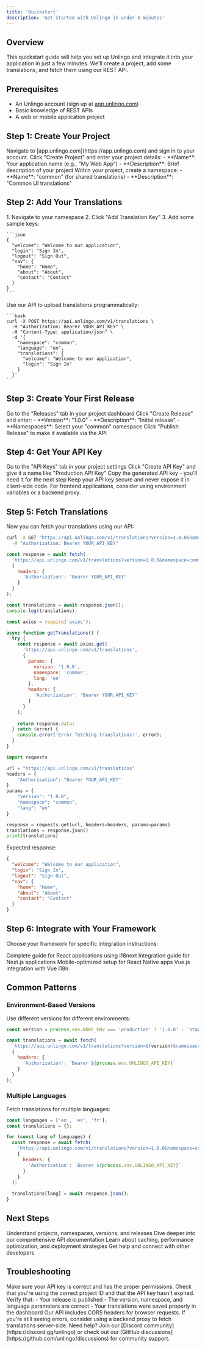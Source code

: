 ```yaml
---
title: 'Quickstart'
description: 'Get started with Unlingo in under 5 minutes'
---
```


## Overview

This quickstart guide will help you set up Unlingo and integrate it into your application in just a few minutes. We'll create a project, add some translations, and fetch them using our REST API.

## Prerequisites

- An Unlingo account (sign up at [app.unlingo.com](https://app.unlingo.com/sign-up))
- Basic knowledge of REST APIs
- A web or mobile application project

## Step 1: Create Your Project

<Steps>
  <Step title="Sign in to Dashboard">
    Navigate to [app.unlingo.com](https://app.unlingo.com) and sign in to your account.
  </Step>
  <Step title="Create New Project">
    Click "Create Project" and enter your project details:
    - **Name**: Your application name (e.g., "My Web App")
    - **Description**: Brief description of your project
  </Step>
  <Step title="Create Namespace">
    Within your project, create a namespace:
    - **Name**: "common" (for shared translations)
    - **Description**: "Common UI translations"
  </Step>
</Steps>

## Step 2: Add Your Translations

<Tabs>
  <Tab title="Dashboard (Recommended)">
    1. Navigate to your namespace
    2. Click "Add Translation Key"
    3. Add some sample keys:

    ```json
    {
      "welcome": "Welcome to our application",
      "login": "Sign In",
      "logout": "Sign Out",
      "nav": {
        "home": "Home",
        "about": "About",
        "contact": "Contact"
      }
    }
    ```
  </Tab>
  <Tab title="API Upload">
    Use our API to upload translations programmatically:

    ```bash
    curl -X POST https://api.unlingo.com/v1/translations \
      -H "Authorization: Bearer YOUR_API_KEY" \
      -H "Content-Type: application/json" \
      -d '{
        "namespace": "common",
        "language": "en",
        "translations": {
          "welcome": "Welcome to our application",
          "login": "Sign In"
        }
      }'
    ```
  </Tab>
</Tabs>

## Step 3: Create Your First Release

<Steps>
  <Step title="Navigate to Releases">
    Go to the "Releases" tab in your project dashboard
  </Step>
  <Step title="Create Release">
    Click "Create Release" and enter:
    - **Version**: "1.0.0"
    - **Description**: "Initial release"
    - **Namespaces**: Select your "common" namespace
  </Step>
  <Step title="Publish">
    Click "Publish Release" to make it available via the API
  </Step>
</Steps>

## Step 4: Get Your API Key

<Steps>
  <Step title="Navigate to API Keys">
    Go to the "API Keys" tab in your project settings
  </Step>
  <Step title="Create API Key">
    Click "Create API Key" and give it a name like "Production API Key"
  </Step>
  <Step title="Copy Key">
    Copy the generated API key - you'll need it for the next step
  </Step>
</Steps>

<Warning>
  Keep your API key secure and never expose it in client-side code. For frontend applications, consider using environment variables or a backend proxy.
</Warning>

## Step 5: Fetch Translations

Now you can fetch your translations using our API:

<CodeGroup>

```bash cURL
curl -X GET "https://api.unlingo.com/v1/translations?version=1.0.0&namespace=common&lang=en" \
  -H "Authorization: Bearer YOUR_API_KEY"
```

```javascript JavaScript/Fetch
const response = await fetch(
  'https://api.unlingo.com/v1/translations?version=1.0.0&namespace=common&lang=en',
  {
    headers: {
      'Authorization': 'Bearer YOUR_API_KEY'
    }
  }
);

const translations = await response.json();
console.log(translations);
```

```javascript Node.js
const axios = require('axios');

async function getTranslations() {
  try {
    const response = await axios.get(
      'https://api.unlingo.com/v1/translations',
      {
        params: {
          version: '1.0.0',
          namespace: 'common',
          lang: 'en'
        },
        headers: {
          'Authorization': 'Bearer YOUR_API_KEY'
        }
      }
    );
    
    return response.data;
  } catch (error) {
    console.error('Error fetching translations:', error);
  }
}
```

```python Python
import requests

url = "https://api.unlingo.com/v1/translations"
headers = {
    "Authorization": "Bearer YOUR_API_KEY"
}
params = {
    "version": "1.0.0",
    "namespace": "common",
    "lang": "en"
}

response = requests.get(url, headers=headers, params=params)
translations = response.json()
print(translations)
```

</CodeGroup>

Expected response:

```json
{
  "welcome": "Welcome to our application",
  "login": "Sign In",
  "logout": "Sign Out",
  "nav": {
    "home": "Home",
    "about": "About",
    "contact": "Contact"
  }
}
```

## Step 6: Integrate with Your Framework

Choose your framework for specific integration instructions:

<CardGroup cols={2}>
  <Card
    title="React with i18next"
    icon="react"
    href="/integrations/i18next"
  >
    Complete guide for React applications using i18next
  </Card>
  <Card
    title="Next.js with next-intl"
    icon="N"
    href="/integrations/next-intl"
  >
    Integration guide for Next.js applications
  </Card>
  <Card
    title="React Native"
    icon="mobile"
    href="/integrations/react-native"
  >
    Mobile-optimized setup for React Native apps
  </Card>
  <Card
    title="Vue.js"
    icon="vuejs"
    href="/integrations/vue-i18n"
  >
    Vue.js integration with Vue I18n
  </Card>
</CardGroup>

## Common Patterns

### Environment-Based Versions

Use different versions for different environments:

```javascript
const version = process.env.NODE_ENV === 'production' ? '1.0.0' : 'staging';

const translations = await fetch(
  `https://api.unlingo.com/v1/translations?version=${version}&namespace=common&lang=en`,
  {
    headers: {
      'Authorization': `Bearer ${process.env.UNLINGO_API_KEY}`
    }
  }
);
```

### Multiple Languages

Fetch translations for multiple languages:

```javascript
const languages = ['en', 'es', 'fr'];
const translations = {};

for (const lang of languages) {
  const response = await fetch(
    `https://api.unlingo.com/v1/translations?version=1.0.0&namespace=common&lang=${lang}`,
    {
      headers: {
        'Authorization': `Bearer ${process.env.UNLINGO_API_KEY}`
      }
    }
  );
  
  translations[lang] = await response.json();
}
```

## Next Steps

<CardGroup cols={2}>
  <Card
    title="Learn Core Concepts"
    icon="book-open"
    href="/concepts/projects"
  >
    Understand projects, namespaces, versions, and releases
  </Card>
  <Card
    title="Explore API Reference"
    icon="code"
    href="/api-reference/introduction"
  >
    Dive deeper into our comprehensive API documentation
  </Card>
  <Card
    title="Advanced Features"
    icon="cog"
    href="/advanced/caching"
  >
    Learn about caching, performance optimization, and deployment strategies
  </Card>
  <Card
    title="Join Community"
    icon="users"
    href="https://discord.gg/unlingo"
  >
    Get help and connect with other developers
  </Card>
</CardGroup>

## Troubleshooting

<AccordionGroup>
  <Accordion title="API Key not working">
    Make sure your API key is correct and has the proper permissions. Check that you're using the correct project ID and that the API key hasn't expired.
  </Accordion>
  
  <Accordion title="Translations not found">
    Verify that:
    - Your release is published
    - The version, namespace, and language parameters are correct
    - Your translations were saved properly in the dashboard
  </Accordion>
  
  <Accordion title="CORS errors in browser">
    Our API includes CORS headers for browser requests. If you're still seeing errors, consider using a backend proxy to fetch translations server-side.
  </Accordion>
</AccordionGroup>

<Note>
  Need help? Join our [Discord community](https://discord.gg/unlingo) or check out our [GitHub discussions](https://github.com/unlingo/discussions) for community support.
</Note>